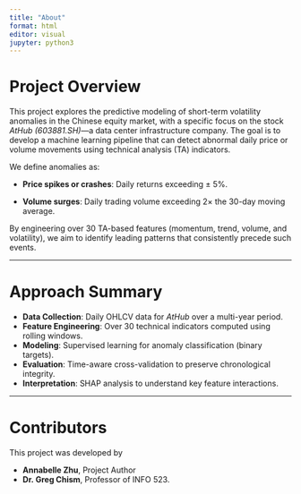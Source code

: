 ```yaml
---
title: "About"
format: html
editor: visual
jupyter: python3
---
```

# Project Overview

This project explores the predictive modeling of short-term volatility anomalies in the Chinese equity market, with a specific focus on the stock *AtHub (603881.SH)*—a data center infrastructure company. The goal is to develop a machine learning pipeline that can detect abnormal daily price or volume movements using technical analysis (TA) indicators.

We define anomalies as:

- **Price spikes or crashes**: Daily returns exceeding $\pm$ 5%.

- **Volume surges**: Daily trading volume exceeding 2× the 30-day moving average.

By engineering over 30 TA-based features (momentum, trend, volume, and volatility), we aim to identify leading patterns that consistently precede such events.

---

# Approach Summary

- **Data Collection**: Daily OHLCV data for *AtHub* over a multi-year period.
- **Feature Engineering**: Over 30 technical indicators computed using rolling windows.
- **Modeling**: Supervised learning for anomaly classification (binary targets).
- **Evaluation**: Time-aware cross-validation to preserve chronological integrity.
- **Interpretation**: SHAP analysis to understand key feature interactions.

---

# Contributors

This project was developed by

- **Annabelle Zhu**, Project Author
- **Dr. Greg Chism**, Professor of INFO 523.
